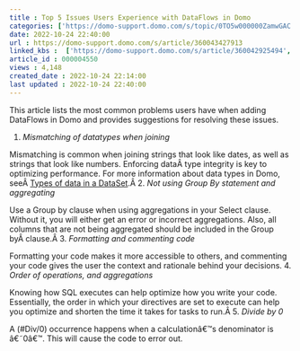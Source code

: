 ```yaml
---
title : Top 5 Issues Users Experience with DataFlows in Domo
categories: ['https://domo-support.domo.com/s/topic/0TO5w000000ZamwGAC']
date: 2022-10-24 22:40:00
url : https://domo-support.domo.com/s/article/360043427913
linked_kbs :  ['https://domo-support.domo.com/s/article/360042925494', 'https://domo-support.domo.com/s/knowledge-base', 'https://domo-support.domo.com/s/article/360043429953', 'https://domo-support.domo.com/s/article/360043427913', 'https://domo-support.domo.com/s/article/360043428693', 'https://domo-support.domo.com/s/article/360043429933', 'https://domo-support.domo.com/s/article/360043429693', 'https://domo-support.domo.com/s/topic/0TO5w000000ZamwGAC', 'https://domo-support.domo.com/s/article/360043429913']
article_id : 000004550
views : 4,148
created_date : 2022-10-24 22:14:00
last updated : 2022-10-24 22:40:00
---
```




This article lists the most common problems users have when adding DataFlows in Domo and provides suggestions for resolving these issues.


1. *Mismatching of datatypes when joining*  
   
 Mismatching is common when joining strings that look like dates, as well as strings that look like numbers. Enforcing dataÂ type integrity is key to optimizing performance. For more information about data types in Domo, seeÂ [Types of data in a DataSet](..\understanding_chart_data\index.html "Understanding Chart Data").Â
2. *Not using Group By statement and aggregating*  
   
 Use a Group by clause when using aggregations in your Select clause. Without it, you will either get an error or incorrect aggregations. Also, all columns that are not being aggregated should be included in the Group byÂ clause.Â
3. *Formatting and commenting code*  
   
 Formatting your code makes it more accessible to others, and commenting your code gives the user the context and rationale behind your decisions.
4. *Order of operations, and aggregations*  
   
 Knowing how SQL executes can help optimize how you write your code. Essentially, the order in which your directives are set to execute can help you optimize and shorten the time it takes for tasks to run.Â
5. *Divide by 0*  
   
 A (#Div/0) occurrence happens when a calculationâ€™s denominator is â€˜0â€™. This will cause the code to error out.